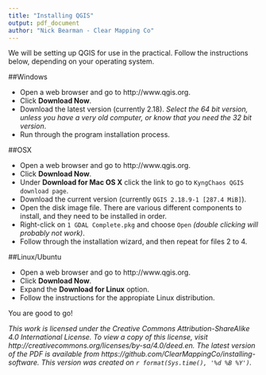 ```yaml
---
title: "Installing QGIS"
output: pdf_document
author: "Nick Bearman - Clear Mapping Co"
---
```


We will be setting up QGIS for use in the practical. Follow the instructions below, depending on your operating system.

##Windows 

- Open a web browser and go to http://www.qgis.org.  
- Click **Download Now**.  
- Download the latest version (currently 2.18). *Select the 64 bit version, unless you have a very old computer, or know that you need the 32 bit version*.  
- Run through the program installation process.  

##OSX

- Open a web browser and go to http://www.qgis.org.  
- Click **Download Now**.  
- Under **Download for Mac OS X** click the link to go to `KyngChaos QGIS download page`.  
- Download the current version (currently `QGIS 2.18.9-1 [287.4 MiB]`).  
- Open the disk image file. There are various different components to install, and they need to be installed in order.  
- Right-click on `1 GDAL Complete.pkg` and choose `Open` *(double clicking will probably not work)*.  
- Follow through the installation wizard, and then repeat for files 2 to 4.  

##Linux/Ubuntu

- Open a web browser and go to http://www.qgis.org.  
- Click **Download Now**.  
- Expand the **Download for Linux** option.  
- Follow the instructions for the appropiate Linux distribution.  
<!-- add more to this section -->

You are good to go!

*This work is licensed under the Creative Commons Attribution-ShareAlike 4.0 International License. To view a copy of this license, visit http://creativecommons.org/licenses/by-sa/4.0/deed.en. The latest version of the PDF is available from https://github.com/ClearMappingCo/installing-software. This version was created on `r format(Sys.time(), '%d %B %Y')`.*
